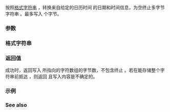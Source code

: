 {{cpp/title|strftime}}
{{cpp/chrono/c/navbar}}
{{ddcl|header=ctime|
std::size_t strftime( char* str, std::size_t count, const char* format, const std::tm* tp );
}}

按照[[#格式字符串|格式字符串]] {{c|format}}，转换来自给定的日历时间 {{c|tp}} 的日期和时间信息，为空终止多字节字符串 {{c|str}}。最多写入 {{c|count}} 个字节。

===参数===
{{par begin}}
{{par | str |指向输出用的字符数组首元素的指针}}
{{par | count |写入的最大字节数}}
{{par | format |指向空终止多字节字符串的指针，字符串指定转换格式}}
{{par | tp|指向待转换日期和时间信息的指针}}
{{par end}}

===格式字符串===
{{cpp/chrono/c/strftime format}}

===返回值===
成功时，返回写入 {{c|str}} 所指向的字符数组的字节数，不包含终止 {{c|'\0'}}。若在能存储整个字符串前抵达 {{c|count}}，则返回 {{c|0}} 且写入内容是不确定的。

===示例===
{{example
|code=
#include &lt;ctime&gt;
#include &lt;iostream&gt;
#include &lt;iterator&gt;
#include &lt;locale&gt;

void utcExample()
{
    // 非常流行的 RFC 3339 格式 UTC 时间的例子
    std::time_t time = std::time({});
    char timeString[std::size("yyyy-mm-ddThh:mm:ssZ")];
    std::strftime(std::data(timeString), std::size(timeString),
                  "%FT%TZ", std::gmtime(&amp;time));
    std::cout &lt;&lt; timeString &lt;&lt; '\n';
}

int main()
{
    std::time_t t = std::time(nullptr);
    char mbstr[100];
    
    if (std::strftime(mbstr, sizeof(mbstr), "%A %c", std::localtime(&amp;t)))
        std::cout &lt;&lt; mbstr &lt;&lt; '\n';

    std::locale::global(std::locale("ja_JP.utf8"));
    if (std::strftime(mbstr, sizeof(mbstr), "%A %c", std::localtime(&amp;t)))
        std::cout &lt;&lt; mbstr &lt;&lt; '\n';

    utcExample();
}
|p=true
|output=
Tuesday Tue Sep  7 19:40:35 2021
火曜日 2021年09月07日 19時40分35秒
2021-09-07T19:40:35Z
}}

===See also===
{{dsc begin}}
{{dsc inc|cpp/chrono/c/dsc asctime}}
{{dsc inc|cpp/chrono/c/dsc ctime}}
{{dsc inc|cpp/chrono/c/dsc wcsftime}}
{{dsc inc|cpp/io/manip/dsc put_time}}
{{dsc inc|cpp/chrono/dsc formatter|hh_mm_ss}}
{{dsc see c|c/chrono/strftime}}
{{dsc end}}

{{langlinks|de|en|es|fr|it|ja|pt|ru}}